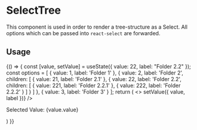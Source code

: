 
<Meta title="components/SelectTree" />

# SelectTree

This component is used in order to render a tree-structure as a Select. All options which can be passed
into `react-select` are forwarded.

## Usage

<Canvas>
  <Story name="base">
    {() => {
        const [value, setValue] = useState({ value: 22, label: "Folder 2.2" });
        const options = [
            {
                value: 1,
                label: 'Folder 1'
            },
            {
                value: 2,
                label: 'Folder 2',
                children: [
                    {
                        value: 21,
                        label: 'Folder 2.1'
                    },
                    {
                        value: 22,
                        label: 'Folder 2.2',
                        children: [
                            {
                                value: 221,
                                label: 'Folder 2.2.1'
                            },
                            {
                                value: 222,
                                label: 'Folder 2.2.2'
                            }
                        ]
                    }
                ]
            },
            {
                value: 3,
                label: 'Folder 3'
            }
        ];
        return (
            <>
                <SelectTree options={options} defaultValue={value} onChange={({ value, label }) => setValue({ value, label })} />
                <p>Selected Value: {value.value}</p>
            </>
        )
    }}
  </Story>
</Canvas>

<ArgsTable of={SelectTree} />
